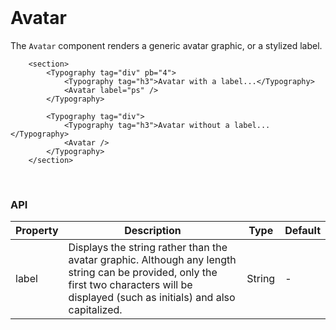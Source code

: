 <br />

# Avatar

The `Avatar` component renders a generic avatar graphic, or a stylized label.

```tsx live
    <section>
        <Typography tag="div" pb="4">
            <Typography tag="h3">Avatar with a label...</Typography>
            <Avatar label="ps" />
        </Typography>

        <Typography tag="div">
            <Typography tag="h3">Avatar without a label...</Typography>
            <Avatar />
        </Typography>
    </section>
```

<br />

### API

<table>
    <thead>
        <tr>
            <th>Property</th>
            <th width="60%">Description</th>
            <th>Type</th>
            <th>Default</th>
        </tr>
    </thead>
    <tbody>
        <tr>
            <td>label</td>
            <td>Displays the string rather than the avatar graphic. Although any length string can
                be provided, only the first two characters will be displayed (such as initials) and
                also capitalized.
            </td>
            <td>String</td>
            <td>-</td>
        </tr>
    </tbody>
</table>

